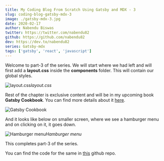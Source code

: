 ```yaml
---
title: My Coding Blog From Scratch Using Gatsby and MDX - 3
slug: coding-blog-gatsby-mdx-3
image: ./gatsby-mdx-3.jpg
date: 2020-02-17
author: Nabendu Biswas
twitter: https://twitter.com/nabendu82
github: https://github.com/nabendu82
dev: https://dev.to/nabendu82
series: Gatsby-mdx
tags: ['gatsby', 'react', 'javascript']
---
```



Welcome to part-3 of the series. We will start where we had left and will first add a **layout.css** inside the **components** folder. This will contain our global styles.

![layout.css](https://ik.imagekit.io/thewebdev/thewebdev/3/1_it29iPRmx.png)*layout.css*

Rest of the chapter is exclusive content and will be in my upcoming book **Gatsby Cookbook**. You can find more details about it [here](https://dev.to/nabendu82/my-one-year-of-work-gatsby-cookbook-3651).

<div className={styles.image__small}>

![Gatsby Cookbook](https://res.cloudinary.com/dxkxvfo2o/image/upload/v1589892514/Gatsby_rnjo2t.png)

</div>

And it looks like below on smaller screen, where we see a hamburger menu and on clicking on it, it goes down.

<div className={styles.image__small}>

![Hamburger menu](https://ik.imagekit.io/thewebdev/thewebdev/3/9_juRIzcBKbD.gif)*Hamburger menu*

</div>

This completes part-3 of the series.

You can find the code for the same in [this](https://github.com/nabendu82/thewebdev-public) github repo.
